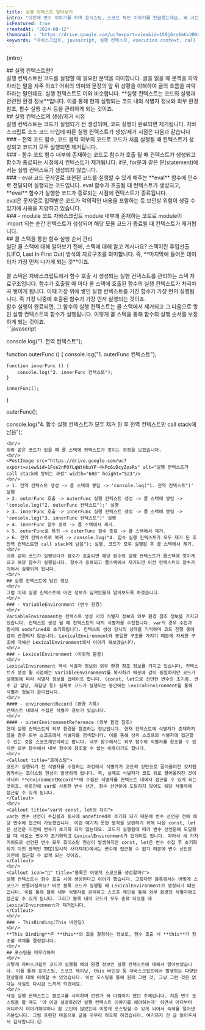 ```yaml
---
title: 실행 컨텍스트 알아보기
intro: "이전에 변수 이야기를 하며 호이스팅, 스코프 체인 이야기를 언급했는데요. 왜 그런 현상이 일어나는지 궁금하지 않으셨나요? 실행 컨텍스트를 알게 되면 많은 궁금증이 풀리게 됩니다. 얼른 실행 컨텍스트에 대해 알아보러 갑시다."
isFeatured: true
createdAt: "2024-08-12"
thumbnail : "https://drive.google.com/uc?export=view&id=159jGroEmKvVBVvLL9C77eprzuvnbccBn"
keywords: "자바스크립트, javascript, 실행 컨텍스트, execution context, call stack, hoisting, scope"
---
```

<p>{intro}</p>
<Spacing size="lg" />
## 실행 컨텍스트란?
<br/>
실행 컨텍스트란 코드를 실행할 때 필요한 문맥을 의미합니다. 글을 읽을 때 문맥을 파악하라는 말을 자주 하죠? 어휘의 의미와 문장의 앞 뒤 상황을 이해하여 글의 흐름을 파악하라는 말인데요. 실행 컨텍스트도 이와 비슷합니다. **실행 컨텍스트는 코드의 실행과 관련된 환경 정보**입니다. 이를 통해 현재 실행되는 코드 내의 식별자 정보와 외부 환경 참조, 함수 실행 순서 등을 관리하게 되는 것이죠.
<br/>
## 실행 컨텍스트의 생성/제거 시점
<br/>
실행 컨텍스트는 코드가 실행되기 전 생성되며, 코드 실행이 완료되면 제거됩니다. 
자바스크립트 소스 코드 타입에 따른 실행 컨텍스트가 생성/제거 시점은 다음과 같습니다
<br/>
### - 전역 코드
함수, 코드 블럭 외부의 코드로 코드가 처음 실행될 때 컨텍스트가 생성되고 코드가 모두 실행되면 제거됩니다.
<br/>
### - 함수 코드
함수 내부에 존재하는 코드로 함수가 호출 될 때 컨텍스트가 생성되고 함수가 종료되는 시점에서 컨텍스트가 제거됩니다. if문, for문과 같은 문(statement)에서는 실행 컨텍스트가 생성되지 않습니다.
<br/>
### - eval 코드
 문자열로 표현된 코드를 실행할 수 있게 해주는 **eval** 함수에 인수로 전달되어 실행되는 코드입니다. eval 함수가 호출될 때 컨텍스트가 생성되고, **eval** 함수가 실행한 코드가 종료되는 시점에 컨텍스트가 종료됩니다.
<br/>
<Callout icon="🚨">
eval은 문자열로 입력받은 코드가 악의적인 내용을 포함하는 등 보안상 위험이 생길 수 있기에 사용을 지양하고 있습니다.
</Callout>
<br/>
### - module 코드
자바스크립트 module 내부에 존재하는 코드로 module이 import 되는 순간 컨텍스트가 생성되며 해당 모듈 코드가 종료될 때 컨텍스트가 제거됩니다.
<br/>
## 콜 스택을 통한 함수 실행 순서 관리
<br/>
일단 콜 스택에 대해 알아보기 전에, 스택에 대해 알고 계시나요? 스택이란 후입선출(LIFO, Last In First Out) 방식의 자료구조를 의미합니다. 즉, **마지막에 들어온 데이터가 가장 먼저 나가게 되는 것**이죠.
<br/>
<PostImage src="https://drive.google.com/uc?export=view&id=14L-2EurAc37t_OeTgtjXLR3eDdOuTTSe" alt="스택" width="375" height="439"/>
<br/>
콜 스택은 자바스크립트에서 함수 호출 시 생성되는 실행 컨텍스트를 관리하는 스택 자료구조입니다. 함수가 호출될 때 마다 콜 스택에 호출된 함수의 실행 컨텍스트가 차곡차곡 쌓이게 됩니다. 이때 가장 위에 쌓인 실행 컨텍스트를 가진 함수가 가장 먼저 실행됩니다. 즉 가장 니중에 호출된 함수가 가장 먼저 실행되는 것이죠. 
<br/>
함수 실행이 완료되면, 그 함수의 실행 컨텍스트는 콜 스택에서 제거되고 그 다음으로 쌓인 실행 컨텍스트의 함수가 실행됩니다. 이렇게 콜 스택을 통해 함수의 실행 순서를 보장하게 되는 것이죠.
<br/>
```javascript

console.log("1. 전역 컨텍스트");

function outerFunc () {
	console.log("1. outerFunc 컨텍스트");
	
	function innerFunc () {
		console.log("2. innerFunc 컨텍스트");
	}
	
	innerFunc();
}

outerFunc();

console.log("4. 함수 실행 컨텍스트가 모두 제거 된 후 전역 컨텍스트만 call stack에 남음");
```
<br/>
위와 같은 코드가 있을 때 콜 스택에 컨텍스트가 쌓이는 과정을 보겠습니다.
<br/>
<PostImage src="https://drive.google.com/uc?export=view&id=1Fce2nPOfLqWtHkuYP-4kPc6vDcyZosRs" alt="실행 컨텍스트가 call stack에 쌓이는 과정" width="688" height="523"/>
<br/>
> 1. 전역 컨텍스트 생성 -> 콜 스택에 쌓임 -> 'console.log("1. 전역 컨텍스트")' 실행    
> 2. outerFunc 호출 -> outerFunc 실행 컨텍스트 생성 -> 콜 스택에 쌓임 -> 'console.log("2. outerFunc 컨텍스트");' 실행
> 3. innerFunc 호출 -> innerFunc 실행 컨텍스트 생성 -> 콜 스택에 쌓임 -> 'console.log("3. innerFunc 컨텍스트")' 실행
> 4. innerFunc 함수 종료 -> 콜 스택에서 제거.
> 5. outerFunc로 복귀 -> outerFunc 함수 종료 -> 콜 스택에서 제거.
> 6. 전역 컨텍스트로 복귀 -> console.log("4. 함수 실행 컨텍스트가 모두 제거 된 후 전역 컨텍스트만 call stack에 남음"); 실행, 코드가 모두 실행된 후 콜 스택에서 제거.
<br/>
이와 같이 코드가 실행되다가 함수가 호출되면 해당 함수의 실행 컨텍스트가 콜스택에 쌓이게 되고 해당 함수가 실행됩니다. 함수가 종료되고 콜스택에서 제거되면 이전 컨텍스트의 함수가 이어서 실행되게 됩니다. 
<br/>
## 실행 컨텍스트에 담긴 정보
<br/>
그럼 이제 실행 컨텍스트에 어떤 정보가 담겨있을지 알아보도록 하겠습니다.
<br/>
### - VariableEnvironment (변수 환경)
<br/>
VariableEnvironment는 컨텍스트 생성 시의 식별자 정보와 외부 환경 참조 정보를 가지고 있습니다. 컨텍스트 생성 될 때 컨텍스트의 내의 식별자를 수집합니다. var의 경우 수집과 동시에 undefined로 초기화됩니다. 컨텍스트 생성 당시의 상태를 기억하며 코드 진행 중에 값이 변경되지 않습니다. LexicalEnvironment와 동일한 구조를 가지기 때문에 자세한 구조에 대해선 LexicalEnvironment에서 이야기 해보겠습니다.  
<br/>
### - LexicalEnvironment (어휘적 환경)
<br/>
LexicalEnvironment 역시 식별자 정보와 외부 환경 참조 정보를 가지고 있습니다. 컨텍스트가 생성 될 시점에는 VariableEnvironment를 복사하기 때문에 값이 동일하지만 코드가 실행됨에 따라 식별자 정보를 업데이트 합니다. (const, let으로 선언한 변수의 초기화, 변수 값 할당, 재할당 등) 실제로 코드가 실행되는 동안에는 LexicalEnvironment를 통해 식별자 정보가 관리됩니다.
<br/>
#### - environmentRecord (환경 기록)
컨텍스트 내에서 수집된 식별자 정보가 있습니다.
<br/>
#### - outerEnvironmentReference (외부 환경 참조)
현재 실행 컨텍스트의 외부 환경을 참조하는 정보입니다. 현재 컨텍스트에 식별자가 존재하지 않을 경우 외부 스코프에서 식별자를 검색합니다. 이를 통해 상위 스코프의 식별자에 접근할 수 있는 것을 스코프체인이라고 합니다. 내부 함수에서는 외부 함수의 식별자를 참조할 수 있지만 외부 함수에서 내부 함수에 참조할 수 없는 이유이기도 합니다.
<br/>
<Callout title="호이스팅">
코드가 실행되기 전 식별자를 수집하는 과정에서 식별자가 코드의 상단으로 끌어올려진 것처럼 동작하는 호이스팅 현상이 발생하게 됩니다. 즉, 실제로 식별자가 코드 위로 끌어올려진 것이 아니라 **environmentRecord**에 수집된 식별자를 컨텍스트 내에서 접근할 수 있게 되는 것이죠. 이로인해 var를 사용한 변수 선언, 함수 선언문에 도달하지 않아도 해당 식별자에 접근할 수 있게 됩니다.
</Callout>
<br/>
<Callout title="var와 const, let의 차이">
var는 변수 선언이 수집됨과 동시에 undefined로 초기화 되기 때문에 변수 선언문 전에 해당 변수에 접근이 가능했습니다. 이런 예기치 못한 동작을 보완하기 위해 나온 const, let은 선언문 이전에 변수가 초기화 되지 않는데요. 코드가 실행됨에 따라 변수 선언문에 도달했을 때 비로소 변수가 초기화되고 LexicalEnvironment가 업데이트 됩니다. 따라서 세 가지 키워드로 선언된 변수 모두 호이스팅 현상이 발생하지만 const, let은 변수 수집 후 초기화 되기 이전 영역인 TMZ(일시적 사각지대)에서는 변수에 접근할 수 없기 때문에 변수 선언문 이전에 접근할 수 없게 되는 것이죠.
</Callout>
<br/>
<Callout icon="🤔" title="블록은 어떻게 스코프를 생성할까?">
실행 컨텍스트는 함수 호출 시에 생성된다고 이야기 했습니다. 그렇다면 블록에서는 어떻게 스코프가 만들어질까요? 바로 블록 코드가 실행될 때 LexicalEnvironment가 생성되기 떄문입니다. 이를 통해 블록 내부 식별자를 관리하고 스코프 체인을 통해 외부 환경의 식별자에도 접근할 수 있게 됩니다. 그리고 블록 내의 코드가 모두 종료 되었을 때 LexicalEnvironment가 제거됩니다.
</Callout>
<br/>
### - ThisBinding(This 바인딩)
<br/>
**This Binding**은 **this**의 값을 결정하는 정보로, 함수 호출 시 **this**가 참조할 객체를 결정합니다.
<br/>
## 포스팅을 마무리하며
<br/>
이렇게 자바스크립트 코드가 실행될 때의 환경 정보인 실행 컨텍스트에 대해서 알아보았습니다. 이를 통해 호이스팅, 스코프 체이닝, this 바인딩 등 자바스크립트에서 발생하는 다양한 현상들에 대해 이해할 수 있었습니다. 이번 포스팅을 통해 원래 그런 것, 그냥 그런 것은 없다는 사실도 다시끔 느끼게 되었네요.  
<br/>
사실 실행 컨텍스트는 블로그를 시작하며 언젠가 꼭 다뤄야지 했던 주제입니다. 처음 변수 포스팅을 할 때도 '아 이걸 설명하려면 실행 컨텍스트 이야기를 해야하는데' 하면서 어디부터 어디까지 이야기해야하나 참 고민이 많았는데 이렇게 포스팅할 수 있게 되어서 숙제를 덜어낸 기분입니다. 그럼 후련한 마음으로 글을 마무리 하도록 하겠습니다. 여기까지 긴 글 읽어주셔서 감사합니다.😊